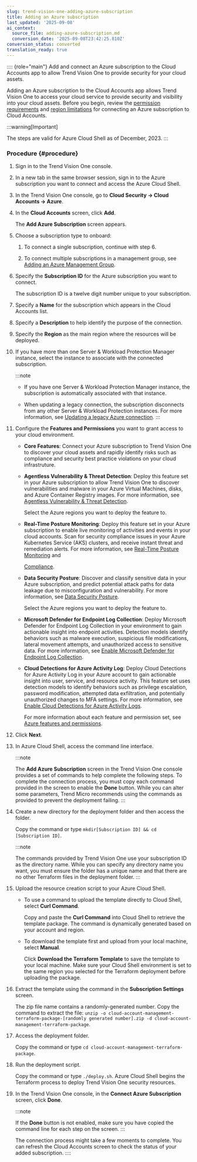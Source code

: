 ```yaml
---
slug: trend-vision-one-adding-azure-subscription
title: Adding an Azure subscription
last_updated: '2025-09-08'
ai_context:
  source_file: adding-azure-subscription.md
  conversion_date: '2025-09-08T23:42:25.810Z'
conversion_status: converted
translation_ready: true
---
```


:::: {role="main"}
Add and connect an Azure subscription to the Cloud Accounts app to allow Trend Vision One to provide security for your cloud assets.

Adding an Azure subscription to the Cloud Accounts app allows Trend Vision One to access your cloud service to provide security and visibility into your cloud assets. Before you begin, review the [permission requirements](azure-required-granted-permissions.mdx) and [region limitations](azure-supported-regions-limitations.mdx) for connecting an Azure subscription to Cloud Accounts.

:::warning[Important]

The steps are valid for Azure Cloud Shell as of December, 2023.
:::

### Procedure {#procedure}

1.  Sign in to the Trend Vision One console.

2.  In a new tab in the same browser session, sign in to the Azure subscription you want to connect and access the Azure Cloud Shell.

3.  In the Trend Vision One console, go to **Cloud Security → Cloud Accounts → Azure**.

4.  In the **Cloud Accounts** screen, click **Add**.

    The **Add Azure Subscription** screen appears.

5.  Choose a subscription type to onboard:

    1.  To connect a single subscription, continue with step 6.

    2.  To connect multiple subscriptions in a management group, see [Adding an Azure Management Group](adding-azure-management-group.mdx).

6.  Specify the **Subscription ID** for the Azure subscription you want to connect.

    The subscription ID is a twelve digit number unique to your subscription.

7.  Specify a **Name** for the subscription which appears in the Cloud Accounts list.

8.  Specify a **Description** to help identify the purpose of the connection.

9.  Specify the **Region** as the main region where the resources will be deployed.

10. If you have more than one Server & Workload Protection Manager instance, select the instance to associate with the connected subscription.

    :::note

    - If you have one Server & Workload Protection Manager instance, the subscription is automatically associated with that instance.

    - When updating a legacy connection, the subscription disconnects from any other Server & Workload Protection instances. For more information, see [Updating a legacy Azure connection](updating-legacy-azure-connection.mdx).
    :::

11. Configure the **Features and Permissions** you want to grant access to your cloud environment.

    - **Core Features**: Connect your Azure subscription to Trend Vision One to discover your cloud assets and rapidly identify risks such as compliance and security best practice violations on your cloud infrastruture.

    - **Agentless Vulnerability & Threat Detection**: Deploy this feature set in your Azure subscription to allow Trend Vision One to discover vulnerabilities and malware in your Azure Virtual Machines, disks, and Azure Container Registry images. For more information, see [Agentless Vulnerability & Threat Detection](agentless-vulnerability-threat.mdx).

      Select the Azure regions you want to deploy the feature to.

    - **Real-Time Posture Monitoring**: Deploy this feature set in your Azure subscription to enable live monitoring of activities and events in your cloud accounts. Scan for security compliance issues in your Azure Kubernetes Service (AKS) clusters, and receive instant threat and remediation alerts. For more information, see [Real-Time Posture Monitoring](real-time-threat-monitoring.mdx) and

      [Compliance](compliance.mdx).

    - **Data Security Posture**: Discover and classify sensitive data in your Azure subscription, and predict potential attack paths for data leakage due to misconfiguration and vulnerability. For more information, see [Data Security Posture](data-posture.mdx).

      Select the Azure regions you want to deploy the feature to.

    - **Microsoft Defender for Endpoint Log Collection**: Deploy Microsoft Defender for Endpoint Log Collection in your environment to gain actionable insight into endpoint activities. Detection models identify behaviors such as malware execution, suspicious file modifications, lateral movement attempts, and unauthorized access to sensitive data. For more information, see [Enable Microsoft Defender for Endpoint Log Collection](ms-defender-endpoint-log-collection.mdx).

    - **Cloud Detections for Azure Activity Log**: Deploy Cloud Detections for Azure Activity Log in your Azure account to gain actionable insight into user, service, and resource activity. This feature set uses detection models to identify behaviors such as privilege escalation, password modification, attempted data exfiltration, and potentially unauthorized changes to MFA settings. For more information, see [Enable Cloud Detections for Azure Activity Logs](azure-cloud-detection.mdx).

      For more information about each feature and permission set, see [Azure features and permissions](azure-features-permissions.mdx).

12. Click **Next**.

13. In Azure Cloud Shell, access the command line interface.

    :::note

    The **Add Azure Subscription** screen in the Trend Vision One console provides a set of commands to help complete the following steps. To complete the connection process, you must copy each command provided in the screen to enable the **Done** button. While you can alter some parameters, Trend Micro recommends using the commands as provided to prevent the deployment failing.
    :::

14. Create a new directory for the deployment folder and then access the folder.

    Copy the command or type `mkdir[Subscription ID] && cd [Subscription ID]`.

    :::note

    The commands provided by Trend Vision One use your subscription ID as the directory name. While you can specify any directory name you want, you must ensure the folder has a unique name and that there are no other Terraform files in the deployment folder.
    :::

15. Upload the resource creation script to your Azure Cloud Shell.

    - To use a command to upload the template directly to Cloud Shell, select **Curl Command**.

      Copy and paste the **Curl Command** into Cloud Shell to retrieve the template package. The command is dynamically generated based on your account and region.

    - To download the template first and upload from your local machine, select **Manual**.

      Click **Download the Terraform Template** to save the template to your local machine. Make sure your Cloud Shell environment is set to the same region you selected for the Terraform deployment before uploading the package.

16. Extract the template using the command in the **Subscription Settings** screen.

    The zip file name contains a randomly-generated number. Copy the command to extract the file: `unzip -o cloud-account-management-terraform-package-[randomly generated number].zip -d cloud-account-management-terraform-package`.

17. Access the deployment folder.

    Copy the command or type `cd cloud-account-management-terraform-package`.

18. Run the deployment script.

    Copy the command or type `./deploy.sh`. Azure Cloud Shell begins the Terraform process to deploy Trend Vision One security resources.

19. In the Trend Vision One console, in the **Connect Azure Subscription** screen, click **Done**.

    :::note

    If the **Done** button is not enabled, make sure you have copied the command line for each step on the screen.
    :::

    The connection process might take a few moments to complete. You can refresh the Cloud Accounts screen to check the status of your added subscription.
::::
